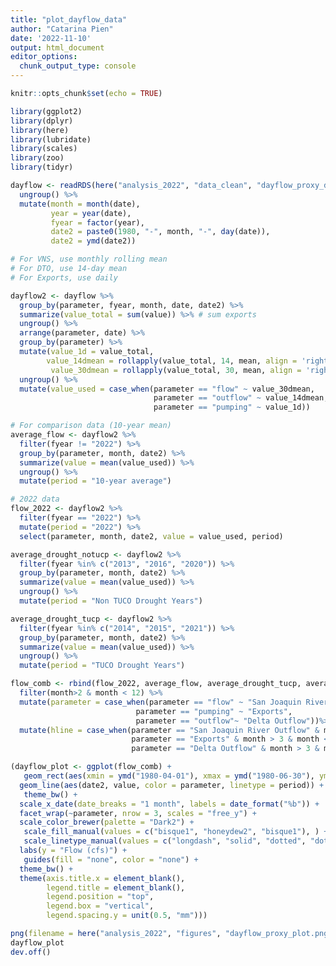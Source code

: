 ```yaml
---
title: "plot_dayflow_data"
author: "Catarina Pien"
date: '2022-11-10'
output: html_document
editor_options: 
  chunk_output_type: console
---
```


```r
knitr::opts_chunk$set(echo = TRUE)
```

```r
library(ggplot2)
library(dplyr)
library(here)
library(lubridate)
library(scales)
library(zoo)
library(tidyr)
```

```r
dayflow <- readRDS(here("analysis_2022", "data_clean", "dayflow_proxy_data_2011_2022.rds")) %>%
  ungroup() %>%
  mutate(month = month(date),
         year = year(date),
         fyear = factor(year),
         date2 = paste0(1980, "-", month, "-", day(date)),
         date2 = ymd(date2))

# For VNS, use monthly rolling mean
# For DTO, use 14-day mean
# For Exports, use daily 

dayflow2 <- dayflow %>%
  group_by(parameter, fyear, month, date, date2) %>%
  summarize(value_total = sum(value)) %>% # sum exports
  ungroup() %>%
  arrange(parameter, date) %>%
  group_by(parameter) %>%
  mutate(value_1d = value_total,
        value_14dmean = rollapply(value_total, 14, mean, align = 'right', partial = TRUE, fill = NA),
         value_30dmean = rollapply(value_total, 30, mean, align = 'right', partial = TRUE, fill = NA )) %>%
  ungroup() %>%
  mutate(value_used = case_when(parameter == "flow" ~ value_30dmean,
                                parameter == "outflow" ~ value_14dmean,
                                parameter == "pumping" ~ value_1d))

# For comparison data (10-year mean)
average_flow <- dayflow2 %>%
  filter(fyear != "2022") %>%
  group_by(parameter, month, date2) %>%
  summarize(value = mean(value_used)) %>%
  ungroup() %>%
  mutate(period = "10-year average")

# 2022 data
flow_2022 <- dayflow2 %>%
  filter(fyear == "2022") %>%
  mutate(period = "2022") %>%
  select(parameter, month, date2, value = value_used, period) 

average_drought_notucp <- dayflow2 %>%
  filter(fyear %in% c("2013", "2016", "2020")) %>%
  group_by(parameter, month, date2) %>%
  summarize(value = mean(value_used)) %>%
  ungroup() %>%
  mutate(period = "Non TUCO Drought Years")

average_drought_tucp <- dayflow2 %>%
  filter(fyear %in% c("2014", "2015", "2021")) %>%
  group_by(parameter, month, date2) %>%
  summarize(value = mean(value_used)) %>%
  ungroup() %>%
  mutate(period = "TUCO Drought Years")

flow_comb <- rbind(flow_2022, average_flow, average_drought_tucp, average_drought_notucp) %>%
  filter(month>2 & month < 12) %>%
  mutate(parameter = case_when(parameter == "flow" ~ "San Joaquin River Outflow",
                            parameter == "pumping" ~ "Exports",
                            parameter == "outflow"~ "Delta Outflow"))%>%
  mutate(hline = case_when(parameter == "San Joaquin River Outflow" & month > 3 & month < 7 ~ 710,
                           parameter == "Exports" & month > 3 & month < 7 ~ 1500,
                           parameter == "Delta Outflow" & month > 3 & month < 7 ~ 4000))

```

```r
(dayflow_plot <- ggplot(flow_comb) + 
   geom_rect(aes(xmin = ymd("1980-04-01"), xmax = ymd("1980-06-30"), ymin = -Inf, ymax = hline, fill = parameter), alpha = 0.2)+
  geom_line(aes(date2, value, color = parameter, linetype = period)) +
   theme_bw() +
  scale_x_date(date_breaks = "1 month", labels = date_format("%b")) +
  facet_wrap(~parameter, nrow = 3, scales = "free_y") +
  scale_color_brewer(palette = "Dark2") + 
   scale_fill_manual(values = c("bisque1", "honeydew2", "bisque1"), ) +
   scale_linetype_manual(values = c("longdash", "solid", "dotted", "dotdash"))+
  labs(y = "Flow (cfs)") +
   guides(fill = "none", color = "none") + 
  theme_bw() +
  theme(axis.title.x = element_blank(),
        legend.title = element_blank(),
        legend.position = "top",
        legend.box = "vertical",
        legend.spacing.y = unit(0.5, "mm")))
```

```r
png(filename = here("analysis_2022", "figures", "dayflow_proxy_plot.png"), width = 7, height = 6.5, units = "in", pointsize = 12, family = "sans", res = 300)
dayflow_plot
dev.off()
```


